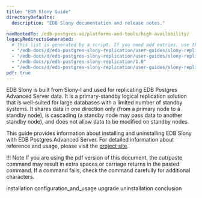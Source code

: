 ```yaml
---
title: "EDB Slony Guide"
directoryDefaults: 
  description: "EDB Slony documentation and release notes."

navRootedTo: /edb-postgres-ai/platforms-and-tools/high-availability/
legacyRedirectsGenerated:
  # This list is generated by a script. If you need add entries, use the `legacyRedirects` key.
  - "/edb-docs/d/edb-postgres-slony-replication/user-guides/slony-replication-guide/1.0/index.html"
  - "/edb-docs/d/edb-postgres-slony-replication/user-guides/slony-replication-guide/1.0/conclusion.html"
  - "/edb-docs/p/edb-postgres-slony-replication/1.0"
  - "/edb-docs/d/edb-postgres-slony-replication/user-guides/slony-replication-guide/1.0/genindex.html"
pdf: true
---
```


EDB Slony is built from Slony-I and used for replicating EDB Postgres Advanced Server data. It is a primary-standby logical replication solution that is well-suited for large databases with a limited number of standby systems. It shares data in one direction only (from a primary node to a standby node), is cascading (a standby node may pass data to another standby node), and does not allow data to be modified on standby nodes.

This guide provides information about installing and uninstalling EDB Slony with EDB Postgres Advanced Server. For detailed information about reference and usage, please visit the [project site](https://www.slony.info).

!!! Note
    If you are using the pdf version of this document, the cut/paste command may result in extra spaces or carriage returns in the pasted command. If a command fails, check the command carefully for additional characters.

<div class="toctree" maxdepth="3">

installation configuration_and_usage upgrade uninstallation conclusion

</div>
